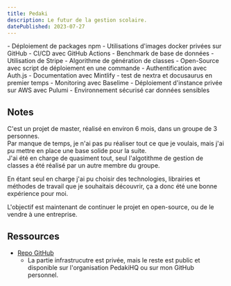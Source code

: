 ```yaml
---
title: Pedaki
description: Le futur de la gestion scolaire. 
datePublished: 2023-07-27
---
```


<UrlPreview url="https://pedaki.fr"/>

<Wip title="Travail réalisé">
    - Déploiement de packages npm
    - Utilisations d'images docker privées sur GitHub
    - CI/CD avec GitHub Actions
    - Benchmark de base de données
    - Utilisation de Stripe
    - Algorithme de génération de classes
    - Open-Source avec script de déploiement en une commande
    - Authentification avec Auth.js
    - Documentation avec Mintlify 
        - test de nextra et docusaurus en premier temps
    - Monitoring avec Baselime
    - Déploiement d'instance privée sur AWS avec Pulumi
        - Environnement sécurisé car données sensibles

</Wip>

## Notes

C'est un projet de master, réalisé en environ 6 mois, dans un groupe de 3 personnes.<br/>
Par manque de temps, je n'ai pas pu réaliser tout ce que je voulais, mais j'ai pu mettre en place une base solide pour la suite.<br/>
J'ai été en charge de quasiment tout, seul l'algotithme de gestion de classes a été réalisé par un autre membre du groupe.<br/>

En étant seul en charge j'ai pu choisir des technologies, librairies et méthodes de travail que je souhaitais découvrir, ça a donc été une bonne expérience pour moi.<br/>

L'objectif est maintenant de continuer le projet en open-source, ou de le vendre à une entreprise.<br/> 


## Ressources

- [Repo GitHub](https://github.com/PedakiHQ/pedaki)
    - La partie infrastrucutre est privée, mais le reste est public et disponible sur l'organisation PedakiHQ ou sur mon GitHub personnel.
